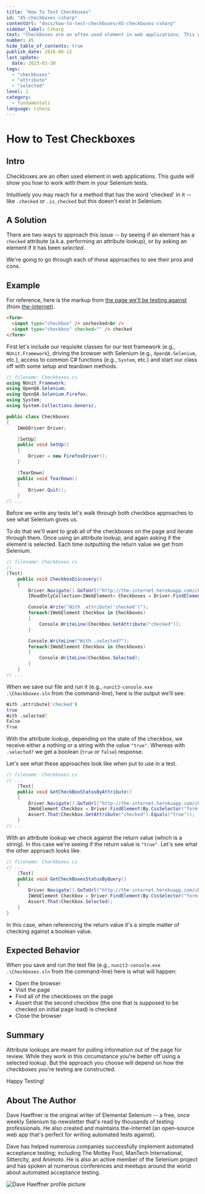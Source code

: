 ```yaml
---
title: "How To Test Checkboxes"
id: "45-checkboxes-csharp"
contentUrl: "docs/how-to-test-checkboxes/45-checkboxes-csharp"
sidebar_label: Csharp
text: "Checkboxes are an often used element in web applications. This guide will show you how to work with them in your Selenium tests."
number: 45
hide_table_of_contents: true
publish_date: 2016-06-12
last_update:
  date: 2023-03-30
tags:
  - "checkboxes"
  - "attribute"
  - "selected"
level: 1
category:
  - fundamentals
language: csharp
---
```


# How to Test Checkboxes

## Intro

Checkboxes are an often used element in web applications. This guide will show you how to work with them in your Selenium tests.

Intuitively you may reach for a method that has the word 'checked' in it -- like `.checked` or `.is_checked` but this doesn't exist in Selenium.

## A Solution

There are two ways to approach this issue -- by seeing if an element has a `checked` attribute (a.k.a. performing an attribute lookup), or by asking an element if it has been _selected_.

We're going to go through each of these approaches to see their pros and cons.

## Example

For reference, here is the markup from [the page we'll be testing against](http://the-internet.herokuapp.com/checkboxes) (from [the-internet](https://github.com/tourdedave/the-internet)).

```html
<form>
  <input type="checkbox" /> unchecked<br />
  <input type="checkbox" checked="" /> checked
</form>
```

First let's include our requisite classes for our test framework (e.g., `NUnit.Framework`), driving the browser with Selenium (e.g., `OpenQA.Selenium`, etc.), access to common C# functions (e.g., `System`, etc.) and start our class off with some setup and teardown methods.

```csharp
// filename: Checkboxes.cs
using NUnit.Framework;
using OpenQA.Selenium;
using OpenQA.Selenium.Firefox;
using System;
using System.Collections.Generic;

public class Checkboxes
{
    IWebDriver Driver;

    [SetUp]
    public void SetUp()
    {
        Driver = new FirefoxDriver();
    }

    [TearDown]
    public void TearDown()
    {
        Driver.Quit();
    }
// ...
```

Before we write any tests let's walk through both checkbox approaches to see what Selenium gives us.

To do that we'll want to grab all of the checkboxes on the page and iterate through them. Once using an attribute lookup, and again asking if the element is selected. Each time outputting the return value we get from Selenium.

```csharp
// filename: Checkboxes.cs
// ...
[Test]
    public void CheckboxDiscovery()
    {
        Driver.Navigate().GoToUrl("http://the-internet.herokuapp.com/checkboxes");
        IReadOnlyCollection<IWebElement> Checkboxes = Driver.FindElements(By.CssSelector("input[type=\"checkbox\"]"));

        Console.Write("With .attribute('checked')");
        foreach(IWebElement Checkbox in Checkboxes)
        {
            Console.WriteLine(Checkbox.GetAttribute("checked"));
        }

        Console.WriteLine("With .selected?");
        foreach(IWebElement Checkbox in Checkboxes)
        {
            Console.WriteLine(Checkbox.Selected);
        }
    }
// ...
```

When we save our file and run it (e.g., `nunit3-console.exe .\Checkboxes.sln` from the command-line), here is the output we'll see:

```sh
With .attribute('checked')
true
With .selected?
False
True
```

With the attribute lookup, depending on the state of the checkbox, we receive either a nothing or a string with the value `"true"`. Whereas with `.selected?` we get a boolean (`true` or `false`) response.

Let's see what these approaches look like when put to use in a test.

```csharp
// filename: Checkboxes.cs
// ...
    [Test]
    public void GetCheckBoxStatusByAttribute()
    {
        Driver.Navigate().GoToUrl("http://the-internet.herokuapp.com/checkboxes");
        IWebElement Checkbox = Driver.FindElement(By.CssSelector("form input:nth-of-type(2)"));
        Assert.That(Checkbox.GetAttribute("checked").Equals("true"));
    }
// ...
```

With an attribute lookup we check against the return value (which is a string). In this case we're seeing if the return value is `"true"`. Let's see what the other approach looks like.

```csharp
// filename: Checkboxes.cs
// ...
    [Test]
    public void GetCheckBoxesStatusByQuery()
    {
        Driver.Navigate().GoToUrl("http://the-internet.herokuapp.com/checkboxes");
        IWebElement Checkbox = Driver.FindElement(By.CssSelector("form input:nth-of-type(2)"));
        Assert.That(Checkbox.Selected);
    }
}
```

In this case, when referencing the return value it's a simple matter of checking against a boolean value.

## Expected Behavior

When you save and run the test file (e.g., `nunit3-console.exe .\Checkboxes.sln` from the command-line) here is what will happen:

- Open the browser
- Visit the page
- Find all of the checkboxes on the page
- Assert that the second checkbox (the one that is supposed to be checked on initial page load) is checked
- Close the browser

## Summary

Attribute lookups are meant for pulling information out of the page for review. While they work in this circumstance you're better off using a selected lookup. But the approach you choose will depend on how the checkboxes you're testing are constructed.

Happy Testing!

## About The Author

Dave Haeffner is the original writer of Elemental Selenium -- a free, once weekly Selenium tip newsletter that's read by thousands of testing professionals. He also created and maintains the-internet (an open-source web app that's perfect for writing automated tests against).

Dave has helped numerous companies successfully implement automated acceptance testing; including The Motley Fool, ManTech International, Sittercity, and Animoto. He is also an active member of the Selenium project and has spoken at numerous conferences and meetups around the world about automated acceptance testing.

![Dave Haeffner profile picture](/img/authors/dave-haeffner.jpeg#author-img 'a title')

